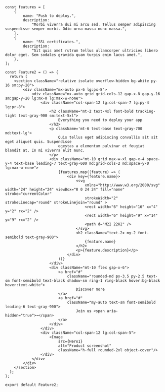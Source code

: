 ```tsx
const features = [
    {
        name: "Push to deploy.",
        description:
            "Morbi viverra dui mi arcu sed. Tellus semper adipiscing suspendisse semper morbi. Odio urna massa nunc massa.",
    },
    {
        name: "SSL certificates.",
        description:
            "Sit quis amet rutrum tellus ullamcorper ultricies libero dolor eget. Sem sodales gravida quam turpis enim lacus amet.",
    },
];

const Feature2 = () => {
  return (
    <section className="relative isolate overflow-hidden bg-white py-16 sm:py-20">
        <div className="mx-auto px-6 lg:px-8">
            <div className="mx-auto grid grid-cols-12 gap-x-8 gap-y-16 sm:gap-y-20 lg:mx-0 lg:max-w-none">
                <div className="col-span-12 lg:col-span-7 lg:py-4 lg:pr-8">
                    <h2 className="mt-2 text-4xl font-bold tracking-tight text-gray-900 sm:text-5xl">
                        Everything you need to deploy your app
                    </h2>
                    <p className='mt-6 text-base text-gray-700 md:text-lg'>
                        Quis tellus eget adipiscing convallis sit sit eget aliquet quis. Suspendisse 
                        egestas a elementum pulvinar et feugiat blandit at. In mi viverra elit nunc.
                    </p>
                    <div className="mt-10 grid max-w-xl gap-x-4 space-y-4 text-base leading-7 text-gray-600 md:grid-cols-2 md:space-y-0 lg:max-w-none">
                        {features.map((feature) => (
                            <div key={feature.name}>
                                <svg
                                    xmlns="http://www.w3.org/2000/svg" width="24" height="24" viewBox="0 0 24 24" fill="none" stroke="currentColor" 
                                    strokeWidth="2" strokeLinecap="round" strokeLinejoin="round" >
                                    <rect width="6" height="16" x="4" y="2" rx="2" />
                                    <rect width="6" height="9" x="14" y="9" rx="2" />
                                    <path d="M22 22H2" />
                                </svg>
                                <h2 className="text-2x my-2 font-semibold text-gray-900">
                                    {feature.name}
                                </h2>
                                <p>{feature.description}</p>
                            </div>
                        ))}
                    </div>
                    <div className="mt-10 flex gap-x-6">
                        <a href="#"
                            className="rounded-md px-3.5 py-2.5 text-sm font-semibold text-black shadow-sm ring-1 ring-black hover:bg-black hover:text-white">
                                Discover more
                        </a>
                        <a href="#"
                            className="my-auto text-sm font-semibold leading-6 text-gray-900">
                                Join us <span aria-hidden="true">→</span>
                        </a>
                    </div>
                </div>
                <div className="col-span-12 lg:col-span-5">
                    <Image
                        src={Hero1}
                        alt="Product screenshot"
                        className="h-full rounded-2xl object-cover"/>
                </div>
            </div>
        </div>
    </section>
  );
};

export default Feature2;
```
